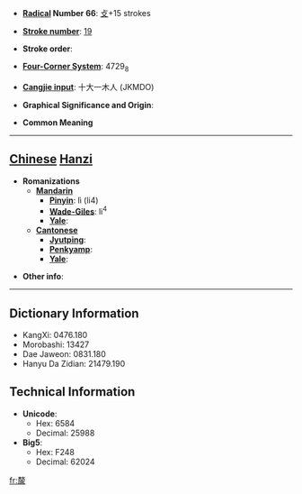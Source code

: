 * '''[[Wiktionary:Chinese radical index| Radical]] Number 66''': [[Wiktionary:Chinese radical index 攴|攴]]+15 strokes

* '''[[Wiktionary:Chinese total strokes index|Stroke number]]''': [[Wiktionary:Chinese total strokes index 19|19]]

* '''Stroke order''': 

* '''[[Wiktionary:Chinese four corner index|Four-Corner System]]''': 4729<sub>8</sub>

* '''[[Wiktionary:Chinese Cangjie index|Cangjie input]]''': 十大一木人 (JKMDO)

* '''Graphical Significance and Origin''': 

* '''Common Meaning'''

----

== [[Chinese]] [[Hanzi]] ==

* '''Romanizations'''
** '''[[Mandarin]]'''
*** '''[[Pinyin]]''': lì (li4)
*** '''[[Wade-Giles]]''': li<sup>4</sup>
*** '''[[Yale]]''': 
** '''[[Cantonese]]'''
*** '''[[Jyutping]]''':
*** '''[[Penkyamp]]''': 
*** '''[[Yale]]''': 

* '''Other info''': 

----

== Dictionary Information ==

* KangXi: 0476.180
* Morobashi: 13427
* Dae Jaweon: 0831.180
* Hanyu Da Zidian: 21479.190

== Technical Information ==

* '''Unicode''':
** Hex: 6584
** Decimal: 25988
* '''Big5''':
** Hex: F248
** Decimal: 62024

[[fr:斄]]